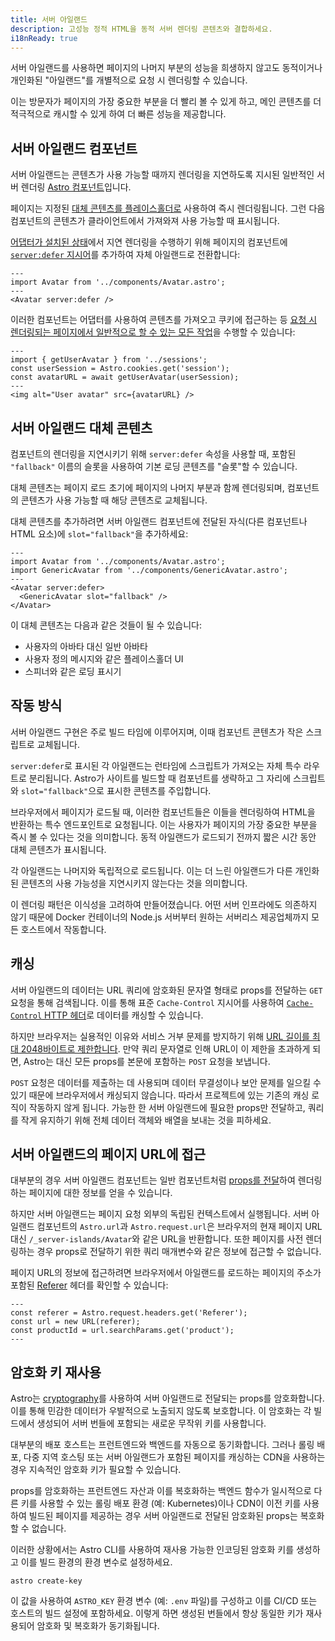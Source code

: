 ```yaml
---
title: 서버 아일랜드
description: 고성능 정적 HTML을 동적 서버 렌더링 콘텐츠와 결합하세요.
i18nReady: true
---
```


서버 아일랜드를 사용하면 페이지의 나머지 부분의 성능을 희생하지 않고도 동적이거나 개인화된 "아일랜드"를 개별적으로 요청 시 렌더링할 수 있습니다.

이는 방문자가 페이지의 가장 중요한 부분을 더 빨리 볼 수 있게 하고, 메인 콘텐츠를 더 적극적으로 캐시할 수 있게 하여 더 빠른 성능을 제공합니다.

## 서버 아일랜드 컴포넌트

서버 아일랜드는 콘텐츠가 사용 가능할 때까지 렌더링을 지연하도록 지시된 일반적인 서버 렌더링 [Astro 컴포넌트](/ko/basics/astro-components/)입니다.

페이지는 지정된 [대체 콘텐츠를 플레이스홀더로](#서버-아일랜드-대체-콘텐츠) 사용하여 즉시 렌더링됩니다. 그런 다음 컴포넌트의 콘텐츠가 클라이언트에서 가져와져 사용 가능할 때 표시됩니다.

[어댑터가 설치된 상태](/ko/guides/on-demand-rendering/#서버-어댑터)에서 지연 렌더링을 수행하기 위해 페이지의 컴포넌트에 [`server:defer` 지시어](/ko/reference/directives-reference/#서버-지시어)를 추가하여 자체 아일랜드로 전환합니다:

```astro title="src/pages/index.astro" "server:defer"
---
import Avatar from '../components/Avatar.astro';
---
<Avatar server:defer />
```

이러한 컴포넌트는 어댑터를 사용하여 콘텐츠를 가져오고 쿠키에 접근하는 등 [요청 시 렌더링되는 페이지에서 일반적으로 할 수 있는 모든 작업](/ko/guides/on-demand-rendering/#요청-시-렌더링-기능)을 수행할 수 있습니다:

```astro title="src/components/Avatar.astro"
---
import { getUserAvatar } from '../sessions';
const userSession = Astro.cookies.get('session');
const avatarURL = await getUserAvatar(userSession);
---
<img alt="User avatar" src={avatarURL} />
```

## 서버 아일랜드 대체 콘텐츠

컴포넌트의 렌더링을 지연시키기 위해 `server:defer` 속성을 사용할 때, 포함된 `"fallback"` 이름의 슬롯을 사용하여 기본 로딩 콘텐츠를 "슬롯"할 수 있습니다.

대체 콘텐츠는 페이지 로드 초기에 페이지의 나머지 부분과 함께 렌더링되며, 컴포넌트의 콘텐츠가 사용 가능할 때 해당 콘텐츠로 교체됩니다.

대체 콘텐츠를 추가하려면 서버 아일랜드 컴포넌트에 전달된 자식(다른 컴포넌트나 HTML 요소)에 `slot="fallback"`을 추가하세요:

```astro
---
import Avatar from '../components/Avatar.astro';
import GenericAvatar from '../components/GenericAvatar.astro';
---
<Avatar server:defer>
  <GenericAvatar slot="fallback" />
</Avatar>
```

이 대체 콘텐츠는 다음과 같은 것들이 될 수 있습니다:

- 사용자의 아바타 대신 일반 아바타
- 사용자 정의 메시지와 같은 플레이스홀더 UI
- 스피너와 같은 로딩 표시기


## 작동 방식

서버 아일랜드 구현은 주로 빌드 타임에 이루어지며, 이때 컴포넌트 콘텐츠가 작은 스크립트로 교체됩니다.

`server:defer`로 표시된 각 아일랜드는 런타임에 스크립트가 가져오는 자체 특수 라우트로 분리됩니다. Astro가 사이트를 빌드할 때 컴포넌트를 생략하고 그 자리에 스크립트와 `slot="fallback"`으로 표시한 콘텐츠를 주입합니다.

브라우저에서 페이지가 로드될 때, 이러한 컴포넌트들은 이들을 렌더링하여 HTML을 반환하는 특수 엔드포인트로 요청됩니다. 이는 사용자가 페이지의 가장 중요한 부분을 즉시 볼 수 있다는 것을 의미합니다. 동적 아일랜드가 로드되기 전까지 짧은 시간 동안 대체 콘텐츠가 표시됩니다.

각 아일랜드는 나머지와 독립적으로 로드됩니다. 이는 더 느린 아일랜드가 다른 개인화된 콘텐츠의 사용 가능성을 지연시키지 않는다는 것을 의미합니다.

이 렌더링 패턴은 이식성을 고려하여 만들어졌습니다. 어떤 서버 인프라에도 의존하지 않기 때문에 Docker 컨테이너의 Node.js 서버부터 원하는 서버리스 제공업체까지 모든 호스트에서 작동합니다.

## 캐싱

서버 아일랜드의 데이터는 URL 쿼리에 암호화된 문자열 형태로 props를 전달하는 `GET` 요청을 통해 검색됩니다. 이를 통해 표준 `Cache-Control` 지시어를 사용하여 [`Cache-Control` HTTP 헤더](https://developer.mozilla.org/ko/docs/Web/HTTP/Headers/Cache-Control)로 데이터를 캐싱할 수 있습니다.

하지만 브라우저는 실용적인 이유와 서비스 거부 문제를 방지하기 위해 [URL 길이를 최대 2048바이트로 제한합니다](https://chromium.googlesource.com/chromium/src/+/master/docs/security/url_display_guidelines/url_display_guidelines.md#url-length). 만약 쿼리 문자열로 인해 URL이 이 제한을 초과하게 되면, Astro는 대신 모든 props를 본문에 포함하는 `POST` 요청을 보냅니다.

`POST` 요청은 데이터를 제출하는 데 사용되며 데이터 무결성이나 보안 문제를 일으킬 수 있기 때문에 브라우저에서 캐싱되지 않습니다. 따라서 프로젝트에 있는 기존의 캐싱 로직이 작동하지 않게 됩니다. 가능한 한 서버 아일랜드에 필요한 props만 전달하고, 쿼리를 작게 유지하기 위해 전체 데이터 객체와 배열을 보내는 것을 피하세요.

## 서버 아일랜드의 페이지 URL에 접근

대부분의 경우 서버 아일랜드 컴포넌트는 일반 컴포넌트처럼 [props를 전달](/ko/basics/astro-components/#컴포넌트-props)하여 렌더링하는 페이지에 대한 정보를 얻을 수 있습니다.

하지만 서버 아일랜드는 페이지 요청 외부의 독립된 컨텍스트에서 실행됩니다. 서버 아일랜드 컴포넌트의 `Astro.url`과 `Astro.request.url`은 브라우저의 현재 페이지 URL 대신 `/_server-islands/Avatar`와 같은 URL을 반환합니다. 또한 페이지를 사전 렌더링하는 경우 props로 전달하기 위한 쿼리 매개변수와 같은 정보에 접근할 수 없습니다.

페이지 URL의 정보에 접근하려면 브라우저에서 아일랜드를 로드하는 페이지의 주소가 포함된 [Referer](https://developer.mozilla.org/ko/docs/Web/HTTP/Headers/Referer) 헤더를 확인할 수 있습니다:

```astro
---
const referer = Astro.request.headers.get('Referer');
const url = new URL(referer);
const productId = url.searchParams.get('product');
---
```

## 암호화 키 재사용

Astro는 [cryptography](https://developer.mozilla.org/ko/docs/Glossary/Cryptography)를 사용하여 서버 아일랜드로 전달되는 props를 암호화합니다. 이를 통해 민감한 데이터가 우발적으로 노출되지 않도록 보호합니다. 이 암호화는 각 빌드에서 생성되어 서버 번들에 포함되는 새로운 무작위 키를 사용합니다.

대부분의 배포 호스트는 프런트엔드와 백엔드를 자동으로 동기화합니다. 그러나 롤링 배포, 다중 지역 호스팅 또는 서버 아일랜드가 포함된 페이지를 캐싱하는 CDN을 사용하는 경우 지속적인 암호화 키가 필요할 수 있습니다.

props를 암호화하는 프런트엔드 자산과 이를 복호화하는 백엔드 함수가 일시적으로 다른 키를 사용할 수 있는 롤링 배포 환경 (예: Kubernetes)이나 CDN이 이전 키를 사용하여 빌드된 페이지를 제공하는 경우 서버 아일랜드로 전달된 암호화된 props는 복호화할 수 없습니다.

이러한 상황에서는 Astro CLI를 사용하여 재사용 가능한 인코딩된 암호화 키를 생성하고 이를 빌드 환경의 환경 변수로 설정하세요.

```shell
astro create-key
```

이 값을 사용하여 `ASTRO_KEY` 환경 변수 (예: `.env` 파일)를 구성하고 이를 CI/CD 또는 호스트의 빌드 설정에 포함하세요. 이렇게 하면 생성된 번들에서 항상 동일한 키가 재사용되어 암호화 및 복호화가 동기화됩니다.

